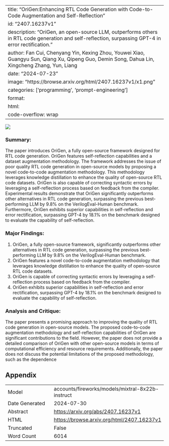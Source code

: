 
---
title: "OriGen:Enhancing RTL Code Generation with Code-to-Code Augmentation and Self-Reflection"
id: "2407.16237v1"
description: "OriGen, an open-source LLM, outperforms others in RTL code generation and self-reflection, surpassing GPT-4 in error rectification."
author: Fan Cui, Chenyang Yin, Kexing Zhou, Youwei Xiao, Guangyu Sun, Qiang Xu, Qipeng Guo, Demin Song, Dahua Lin, Xingcheng Zhang, Yun, Liang
date: "2024-07-23"
image: "https://browse.arxiv.org/html/2407.16237v1/x1.png"
categories: ['programming', 'prompt-engineering']
format:
  html:
    code-overflow: wrap
---

![](https://browse.arxiv.org/html/2407.16237v1/x1.png)

### Summary:

The paper introduces OriGen, a fully open-source framework designed for RTL code generation. OriGen features self-reflection capabilities and a dataset augmentation methodology. The framework addresses the issue of poor quality RTL code generation in open-source models by proposing a novel code-to-code augmentation methodology. This methodology leverages knowledge distillation to enhance the quality of open-source RTL code datasets. OriGen is also capable of correcting syntactic errors by leveraging a self-reflection process based on feedback from the compiler. Experimental results demonstrate that OriGen significantly outperforms other alternatives in RTL code generation, surpassing the previous best-performing LLM by 9.8% on the VerilogEval-Human benchmark. Furthermore, OriGen exhibits superior capabilities in self-reflection and error rectification, surpassing GPT-4 by 18.1% on the benchmark designed to evaluate the capability of self-reflection.

### Major Findings:

1. OriGen, a fully open-source framework, significantly outperforms other alternatives in RTL code generation, surpassing the previous best-performing LLM by 9.8% on the VerilogEval-Human benchmark.
2. OriGen features a novel code-to-code augmentation methodology that leverages knowledge distillation to enhance the quality of open-source RTL code datasets.
3. OriGen is capable of correcting syntactic errors by leveraging a self-reflection process based on feedback from the compiler.
4. OriGen exhibits superior capabilities in self-reflection and error rectification, surpassing GPT-4 by 18.1% on the benchmark designed to evaluate the capability of self-reflection.

### Analysis and Critique:

The paper presents a promising approach to improving the quality of RTL code generation in open-source models. The proposed code-to-code augmentation methodology and self-reflection capabilities of OriGen are significant contributions to the field. However, the paper does not provide a detailed comparison of OriGen with other open-source models in terms of computational efficiency and resource requirements. Additionally, the paper does not discuss the potential limitations of the proposed methodology, such as the dependence

## Appendix

|          |          |
|----------|----------|
| Model     | accounts/fireworks/models/mixtral-8x22b-instruct       |
| Date Generated     | 2024-07-30       |
| Abstract | [https://arxiv.org/abs/2407.16237v1](https://arxiv.org/abs/2407.16237v1)        |
| HTML     | [https://browse.arxiv.org/html/2407.16237v1](https://browse.arxiv.org/html/2407.16237v1)       |
| Truncated       | False       |
| Word Count       | 6014       |